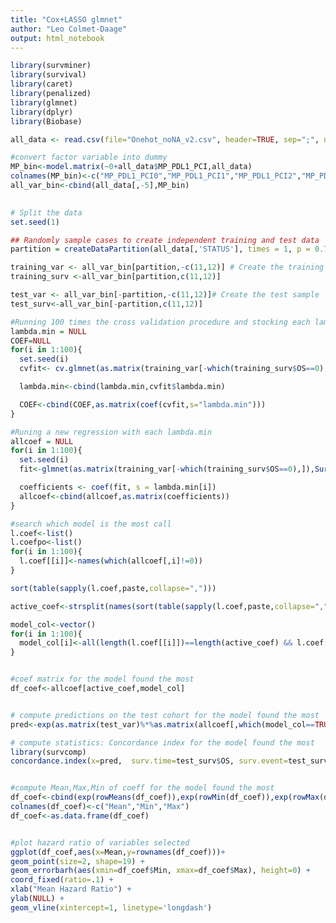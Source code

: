 ---
title: "Cox+LASSO glmnet"
author: "Leo Colmet-Daage"
output: html_notebook
---

```{r}
library(survminer)
library(survival)
library(caret)
library(penalized)
library(glmnet)
library(dplyr)
library(Biobase)
```

```{r}
all_data <- read.csv(file="Onehot_noNA_v2.csv", header=TRUE, sep=";", na.strings="NA", dec=",",row.names=1)

#convert factor variable into dummy 
MP_bin<-model.matrix(~0+all_data$MP_PDL1_PCI,all_data)
colnames(MP_bin)<-c("MP_PDL1_PCI0","MP_PDL1_PCI1","MP_PDL1_PCI2","MP_PDL1_PCI3")
all_var_bin<-cbind(all_data[,-5],MP_bin)  
 
```

```{r}
# Split the data
set.seed(1)

## Randomly sample cases to create independent training and test data
partition = createDataPartition(all_data[,'STATUS'], times = 1, p = 0.7, list = FALSE)

training_var <- all_var_bin[partition,-c(11,12)] # Create the training sample
training_surv <-all_var_bin[partition,c(11,12)]

test_var <- all_var_bin[-partition,-c(11,12)]# Create the test sample
test_surv<-all_var_bin[-partition,c(11,12)]

#Running 100 times the cross validation procedure and stocking each lambda.min
lambda.min = NULL
COEF=NULL
for(i in 1:100){
  set.seed(i)
  cvfit<- cv.glmnet(as.matrix(training_var[-which(training_surv$OS==0),]),Surv(training_surv$OS[-which(training_surv$OS==0)],training_surv$STATUS[-which(training_surv$OS==0)]), family="cox", alpha=1,standardize=TRUE)

  lambda.min<-cbind(lambda.min,cvfit$lambda.min)

  COEF<-cbind(COEF,as.matrix(coef(cvfit,s="lambda.min")))
}

#Runing a new regression with each lambda.min
allcoef = NULL 
for(i in 1:100){
  set.seed(i)
  fit<-glmnet(as.matrix(training_var[-which(training_surv$OS==0),]),Surv(training_surv$OS[-which(training_surv$OS==0)],training_surv$STATUS[-which(training_surv$OS==0)]), family = "cox", alpha = 1, lambda=lambda.min[i],standardize = TRUE)

  coefficients <- coef(fit, s = lambda.min[i])
  allcoef<-cbind(allcoef,as.matrix(coefficients))
}

#search which model is the most call
l.coef<-list()
l.coefpo<-list()
for(i in 1:100){
  l.coef[[i]]<-names(which(allcoef[,i]!=0))
}

sort(table(sapply(l.coef,paste,collapse=",")))

active_coef<-strsplit(names(sort(table(sapply(l.coef,paste,collapse=",")),decreasing=TRUE)[1]),",")[[1]]

model_col<-vector()
for(i in 1:100){
  model_col[i]<-all(length(l.coef[[i]])==length(active_coef) && l.coef[[i]]==active_coef)
}


#coef matrix for the model found the most
df_coef<-allcoef[active_coef,model_col]


# compute predictions on the test cohort for the model found the most
pred<-exp(as.matrix(test_var)%*%as.matrix(allcoef[,which(model_col==TRUE)[[1]]]))

# compute statistics: Concordance index for the model found the most
library(survcomp)
concordance.index(x=pred,  surv.time=test_surv$OS, surv.event=test_surv$STATUS, method="noether")$c.index


#compute Mean,Max,Min of coeff for the model found the most
df_coef<-cbind(exp(rowMeans(df_coef)),exp(rowMin(df_coef)),exp(rowMax(df_coef)))
colnames(df_coef)<-c("Mean","Min","Max")
df_coef<-as.data.frame(df_coef)


#plot hazard ratio of variables selected 
ggplot(df_coef,aes(x=Mean,y=rownames(df_coef)))+
geom_point(size=2, shape=19) +
geom_errorbarh(aes(xmin=df_coef$Min, xmax=df_coef$Max), height=0) +
coord_fixed(ratio=.1) +
xlab("Mean Hazard Ratio") +
ylab(NULL) +  
geom_vline(xintercept=1, linetype='longdash')
```




